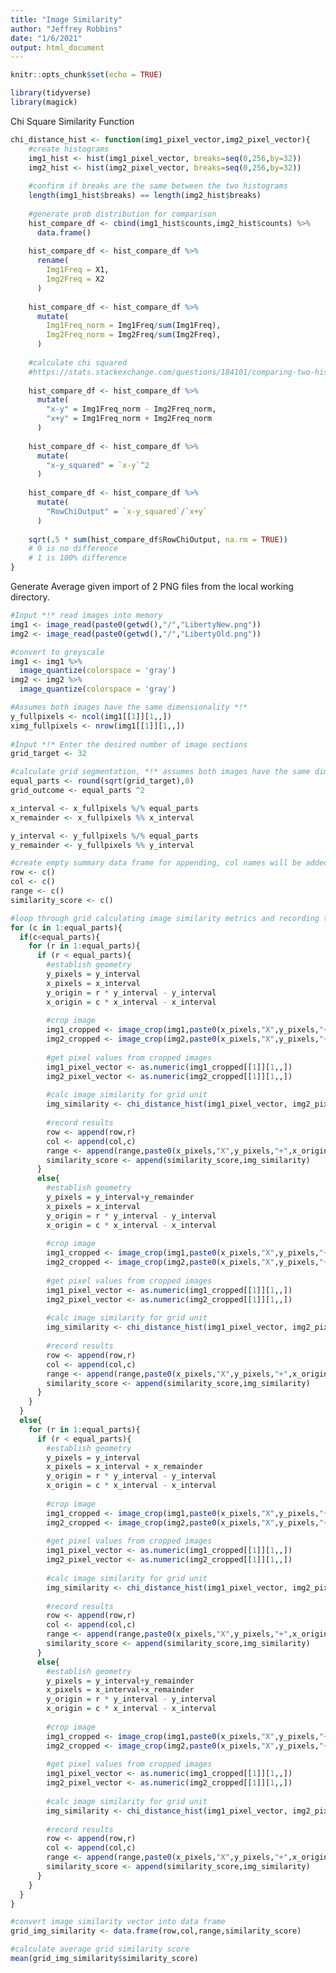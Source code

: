 ```yaml
---
title: "Image Similarity"
author: "Jeffrey Robbins"
date: "1/6/2021"
output: html_document
---
```


```r
knitr::opts_chunk$set(echo = TRUE)

library(tidyverse)
library(magick)

```

Chi Square Similarity Function

```r
chi_distance_hist <- function(img1_pixel_vector,img2_pixel_vector){
    #create histograms
    img1_hist <- hist(img1_pixel_vector, breaks=seq(0,256,by=32))
    img2_hist <- hist(img2_pixel_vector, breaks=seq(0,256,by=32))
    
    #confirm if breaks are the same between the two histograms
    length(img1_hist$breaks) == length(img2_hist$breaks)
    
    #generate prob distribution for comparison
    hist_compare_df <- cbind(img1_hist$counts,img2_hist$counts) %>%
      data.frame()
    
    hist_compare_df <- hist_compare_df %>%
      rename(
        Img1Freq = X1,
        Img2Freq = X2
      )
    
    hist_compare_df <- hist_compare_df %>%
      mutate(
        Img1Freq_norm = Img1Freq/sum(Img1Freq),
        Img2Freq_norm = Img2Freq/sum(Img2Freq),
      )
    
    #calculate chi squared
    #https://stats.stackexchange.com/questions/184101/comparing-two-histograms-using-chi-square-distance
    
    hist_compare_df <- hist_compare_df %>%
      mutate(
        "x-y" = Img1Freq_norm - Img2Freq_norm,
        "x+y" = Img1Freq_norm + Img2Freq_norm
      )
    
    hist_compare_df <- hist_compare_df %>%
      mutate(
        "x-y_squared" = `x-y`^2
      )
    
    hist_compare_df <- hist_compare_df %>%
      mutate(
        "RowChiOutput" = `x-y_squared`/`x+y`
      )
    
    sqrt(.5 * sum(hist_compare_df$RowChiOutput, na.rm = TRUE))
    # 0 is no difference
    # 1 is 100% difference
}
```

Generate Average given import of 2 PNG files from the local working directory.

```r

#Input *!* read images into memory
img1 <- image_read(paste0(getwd(),"/","LibertyNew.png"))
img2 <- image_read(paste0(getwd(),"/","LibertyOld.png"))

#convert to greyscale
img1 <- img1 %>%
  image_quantize(colorspace = 'gray')
img2 <- img2 %>%
  image_quantize(colorspace = 'gray')

#Assumes both images have the same dimensionality *!*
y_fullpixels <- ncol(img1[[1]][1,,])
ximg_fullpixels <- nrow(img1[[1]][1,,])
    
#Input *!* Enter the desired number of image sections
grid_target <- 32

#calculate grid segmentation, *!* assumes both images have the same dimensionality
equal_parts <- round(sqrt(grid_target),0)
grid_outcome <- equal_parts ^2

x_interval <- x_fullpixels %/% equal_parts
x_remainder <- x_fullpixels %% x_interval

y_interval <- y_fullpixels %/% equal_parts
y_remainder <- y_fullpixels %% y_interval

#create empty summary data frame for appending, col names will be added after the for loop #https://stackoverflow.com/questions/32712301/create-empty-data-frame-with-column-names-by-assigning-a-string-vector/32712555
row <- c()
col <- c()
range <- c()
similarity_score <- c()

#loop through grid calculating image similarity metrics and recording to summary data frame
for (c in 1:equal_parts){
  if(c<equal_parts){
    for (r in 1:equal_parts){
      if (r < equal_parts){
        #establish geometry
        y_pixels = y_interval
        x_pixels = x_interval
        y_origin = r * y_interval - y_interval
        x_origin = c * x_interval - x_interval
        
        #crop image
        img1_cropped <- image_crop(img1,paste0(x_pixels,"X",y_pixels,"+",x_origin,"+",y_origin))
        img2_cropped <- image_crop(img2,paste0(x_pixels,"X",y_pixels,"+",x_origin,"+",y_origin))
        
        #get pixel values from cropped images
        img1_pixel_vector <- as.numeric(img1_cropped[[1]][1,,])
        img2_pixel_vector <- as.numeric(img2_cropped[[1]][1,,])
        
        #calc image similarity for grid unit
        img_similarity <- chi_distance_hist(img1_pixel_vector, img2_pixel_vector)
        
        #record results
        row <- append(row,r)
        col <- append(col,c)
        range <- append(range,paste0(x_pixels,"X",y_pixels,"+",x_origin,"+",y_origin))
        similarity_score <- append(similarity_score,img_similarity)
      }
      else{
        #establish geometry
        y_pixels = y_interval+y_remainder
        x_pixels = x_interval
        y_origin = r * y_interval - y_interval
        x_origin = c * x_interval - x_interval
        
        #crop image
        img1_cropped <- image_crop(img1,paste0(x_pixels,"X",y_pixels,"+",x_origin,"+",y_origin))
        img2_cropped <- image_crop(img2,paste0(x_pixels,"X",y_pixels,"+",x_origin,"+",y_origin))
        
        #get pixel values from cropped images
        img1_pixel_vector <- as.numeric(img1_cropped[[1]][1,,])
        img2_pixel_vector <- as.numeric(img2_cropped[[1]][1,,])
        
        #calc image similarity for grid unit
        img_similarity <- chi_distance_hist(img1_pixel_vector, img2_pixel_vector)
        
        #record results
        row <- append(row,r)
        col <- append(col,c)
        range <- append(range,paste0(x_pixels,"X",y_pixels,"+",x_origin,"+",y_origin))
        similarity_score <- append(similarity_score,img_similarity)
      }
    }
  }
  else{
    for (r in 1:equal_parts){
      if (r < equal_parts){
        #establish geometry
        y_pixels = y_interval
        x_pixels = x_interval + x_remainder
        y_origin = r * y_interval - y_interval
        x_origin = c * x_interval - x_interval
        
        #crop image
        img1_cropped <- image_crop(img1,paste0(x_pixels,"X",y_pixels,"+",x_origin,"+",y_origin))
        img2_cropped <- image_crop(img2,paste0(x_pixels,"X",y_pixels,"+",x_origin,"+",y_origin))
        
        #get pixel values from cropped images
        img1_pixel_vector <- as.numeric(img1_cropped[[1]][1,,])
        img2_pixel_vector <- as.numeric(img2_cropped[[1]][1,,])
        
        #calc image similarity for grid unit
        img_similarity <- chi_distance_hist(img1_pixel_vector, img2_pixel_vector)
        
        #record results
        row <- append(row,r)
        col <- append(col,c)
        range <- append(range,paste0(x_pixels,"X",y_pixels,"+",x_origin,"+",y_origin))
        similarity_score <- append(similarity_score,img_similarity)
      }
      else{
        #establish geometry
        y_pixels = y_interval+y_remainder
        x_pixels = x_interval+x_remainder
        y_origin = r * y_interval - y_interval
        x_origin = c * x_interval - x_interval
        
        #crop image
        img1_cropped <- image_crop(img1,paste0(x_pixels,"X",y_pixels,"+",x_origin,"+",y_origin))
        img2_cropped <- image_crop(img2,paste0(x_pixels,"X",y_pixels,"+",x_origin,"+",y_origin))
        
        #get pixel values from cropped images
        img1_pixel_vector <- as.numeric(img1_cropped[[1]][1,,])
        img2_pixel_vector <- as.numeric(img2_cropped[[1]][1,,])
        
        #calc image similarity for grid unit
        img_similarity <- chi_distance_hist(img1_pixel_vector, img2_pixel_vector)
        
        #record results
        row <- append(row,r)
        col <- append(col,c)
        range <- append(range,paste0(x_pixels,"X",y_pixels,"+",x_origin,"+",y_origin))
        similarity_score <- append(similarity_score,img_similarity)
      }
    }
  }
}

#convert image similarity vector into data frame
grid_img_similarity <- data.frame(row,col,range,similarity_score)

#calculate average grid similarity score
mean(grid_img_similarity$similarity_score)

```

